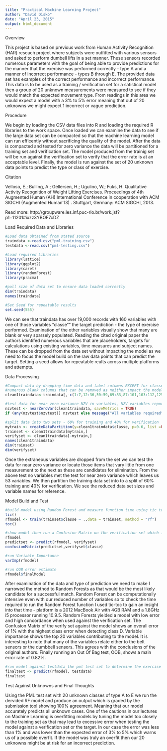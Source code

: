 ```yaml
---
title: "Practical Machine Learning Project"
author: "David Disko"
date: "April 23, 2015"
output: html_document
---
```


Overview

This project is based on previous work from Human Activity Recognition (HAR) reseach project where subjects were outfitted with various sensors and asked to perform dumbell lifts in a set manner.  These sensors recorded numerous parameters with the goal of being able to provide predictions for the manner that the exercise was performed correctly - type A and a manner of incorrect performance - types B through E. The provided data set has examples of the correct performance and incorrect performance.  This data is to be used as a training / verification set for a satistical model then a group of 20 unknown measurements were measured to see if they would match the expected movement type.  From readings in this area we would expect a model with a 3% to 5% error meaning that out of 20 unknowns we might expect 1 incorrect or vague prediction.

Procedure

We begin by loading the CSV data files into R and loading the required R libraries to the work space.  Once loaded we can examine the data to see if the large data set can be compacted so that the machine learning model can run efficently without sacrificing the quality of the model.  After the data is compacted and tested for zero variance the data will be partitioned for a training set and verification set.  The model produced from the trainig set will be run against the verification set to verify that the error rate is at an acceptable level.  Finally, the model is run against the set of 20 unknown data points to predict the type or class of exercise.

Citation

Velloso, E.; Bulling, A.; Gellersen, H.; Ugulino, W.; Fuks, H. Qualitative Activity Recognition of Weight Lifting Exercises. Proceedings of 4th Augmented Human (AH) International Conference in cooperation with ACM SIGCHI (Augmented Human'13) . Stuttgart, Germany: ACM SIGCHI, 2013. 

Read more: http://groupware.les.inf.puc-rio.br/work.jsf?p1=11201#ixzz3YBOF7cDZ

Load Required Data and Libraries

```r
#Load data obtained from stated source
traindata <-read.csv("pml-training.csv")
testdata <-read.csv("pml-testing.csv")

#Load required Libraries
library(lattice)
library(ggplot2)
library(caret)
library(randomForest)
library(pracma)

#poll size of data set to ensure data loaded correctly
dim(traindata)
names(traindata)

#Set Seed for repeatable results
set.seed(555)
```

We can see that traindata has over 19,000 records with 160 variables with one of those variables "classe"" the target prediction - the type of exercise performed.  Examination of the other variables visually show that many are blank or very sparsely populated.  Reading the cited original paper the authors identifed numerous variables that are placeholders, targets for calculations using existing variables, time measures and subject names.  These can be dropped from the data set without impacting the model as we need to focus the model build on the raw data points that can predict the target.  Setting a seed allows for repeatable reults across multiple platforms and attempts.

Data Processing

```r
#Compact data by dropping time data and label columns EXCEPT for classe, additionally there are 
#numerous blank columns that can be removed as neither impact the model
clean1traindata<-traindata[,-c(1:7,12:36,50:59,69:83,87:101,103:112,125:139,141:150)]

#test data for near zero variance NZV in variables, NZV variables reported or all required
nzvtest <- nearZeroVar(clean1traindata, saveMetrics = TRUE)
if (any(nzvtest$nzvtest)) nzvtest else message("All variables required")

#split data into two sets - 60% for training and 40% for verification
mytrain <- createDataPartition(y=clean1traindata$classe, p=0.6, list =FALSE)
trainset <- clean1traindata[mytrain,]
verifyset <- clean1traindata[-mytrain,]
names(clean1traindata)
dim(trainset)
dim(verifyset)

```

Once the extraneous variables are dropped from the set we can test the data for near zero variance or locate those items that vary little from one measurement to the next as these are candidates for elimination.  From the above test no variables met the test for near zero variance which leaves us 53 variables.  We then partition the training data set into to a split of 60% training and 40% for verification.   We see the reduced data set sizes and variable names for reference.

Model Build and Test

```r
#build model using Random Forest and measure function time using tic toc
tic()
rfmodel <- train(trainset$classe ~ .,data = trainset, method = "rf")
toc()

#show model then run a Confusion Matrix on the verification set which is a subset 40% of the main data
rfmodel
predictset <- predict(rfmodel, verifyset)
confusionMatrix(predictset,verifyset$classe)

#run Variable Importance
varImp(rfmodel)

#run OOB error estimate
rfmodel$finalModel
```
After examination of the data and type of prediction we need to make I narrowed the method to Random Forests as that would be the most likely candidate for a successful match.  Random Forest can be computationally intensive even with our reduced number of variables so to check the time required to run the Random Forest function I used tic-toc to gain an insight into that time - platform is a 2012 MacBook Air with 4GB RAM and a 1.8GHz i5 processor running 10.9.5.  Random Forests yielded a model with low error and high concordance when used against the verification set.  The Confusion Matrix of the verify set against the model shows an overall error of 1% with the highest class error when detecting class D.  Variable importance shows the top 20 variables contributing to the model.  It is interesting to note that many of the variables relate either to the belt sensors or the dumbbell sensors.  This agrees with the conclusions of the original authors.  Finally running an Out Of Bag test, OOB, shows a main error rate of 0.82%.

```r
#run model against testdata the pml test set to determine the exercise class
finaltest <- predict(rfmodel, testdata)
finaltest
```

Test Against Unknowns and Final Thoughts

Using the PML test set with 20 unknown classes of type A to E we run the dervided RF model and produce an output which is graded by the submission tool showing 100% agreement.  Meaning that our model accurately predicts all unknown cases.  One of the cautions in our lectures on Machine Learning is overfitting models by tuning the model too closely to the training set as that may lead to excessive error when testing the model against a verification set or the target.  In our case the error was less than 1% and was lower than the expected error of 3% to 5% which warns us of a possible overfit.  If the model was truly an overfit then our 20 unknowns might be at risk for an incorrect prediction.   
